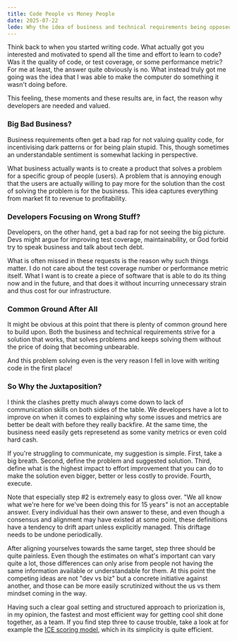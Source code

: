 ```yaml
---
title: Code People vs Money People
date: 2025-07-22
lede: Why the idea of business and technical requirements being opposed is stupid and what to do instead.
---
```


Think back to when you started writing code. What actually got you interested and motivated to spend all the time and effort to learn to code? Was it the quality of code, or test coverage, or some performance metric? For me at least, the answer quite obviously is no. What instead truly got me going was the idea that I was able to make the computer do something it wasn't doing before.

This feeling, these moments and these results are, in fact, the reason why developers are needed and valued.

### Big Bad Business?

Business requirements often get a bad rap for not valuing quality code, for incentivising dark patterns or for being plain stupid. This, though sometimes an understandable sentiment is somewhat lacking in perspective.

What business actually wants is to create a product that solves a problem for a specific group of people (users). A problem that is annoying enough that the users are actually willing to pay more for the solution than the cost of solving the problem is for the business. This idea captures everything from market fit to revenue to profitability.

### Developers Focusing on Wrong Stuff?

Developers, on the other hand, get a bad rap for not seeing the big picture. Devs might argue for improving test coverage, maintainability, or God forbid try to speak business and talk about tech debt.

What is often missed in these requests is the reason why such things matter. I do not care about the test coverage number or performance metric itself. What I want is to create a piece of software that is able to do its thing now and in the future, and that does it without incurring unnecessary strain and thus cost for our infrastructure.

### Common Ground After All

It might be obvious at this point that there is plenty of common ground here to build upon. Both the business and technical requirements strive for a solution that works, that solves problems and keeps solving them without the price of doing that becoming unbearable.

And this problem solving even is the very reason I fell in love with writing code in the first place! 

### So Why the Juxtaposition?

I think the clashes pretty much always come down to lack of communication skills on both sides of the table. We developers have a lot to improve on when it comes to explaining why some issues and metrics are better be dealt with before they really backfire. At the same time, the business need easily gets represetend as some vanity metrics or even cold hard cash.

If you're struggling to communicate, my suggestion is simple. First, take a big breath. Second, define the problem and suggested solution. Third, define what is the highest impact to effort improvement that you can do to make the solution even bigger, better or less costly to provide. Fourth, execute.

Note that especially step #2 is extremely easy to gloss over. "We all know what we're here for we've been doing this for 15 years" is not an acceptable answer. Every individual has their own answer to these, and even though a consensus and alignment may have existed at some point, these definitions have a tendency to drift apart unless explicitly managed. This driftage needs to be undone periodically.

After aligning yourselves towards the same target, step three should be quite painless. Even though the estimates on what's important can vary quite a lot, those differences can only arise from people not having the same information available or understandable for them. At this point the competing ideas are not "dev vs biz" but a concrete initiative against another, and those can be more easily scrutinized without the us vs them mindset coming in the way.

Having such a clear goal setting and structured approach to priorization is, in my opinion, the fastest and most efficient way for getting cool shit done together, as a team. If you find step three to cause trouble, take a look at for example the [ICE scoring model](https://www.productplan.com/glossary/ice-scoring-model/), which in its simplicity is quite efficient.
